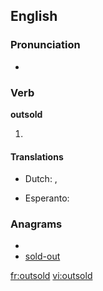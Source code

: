 ==English==

===Pronunciation===
* {{IPA|/ɑʊt'sɔld/}}

===Verb===
'''outsold'''

# {{past of|[[outsell]]}}

====Translations====
{{trans-top|Past tense of outsell}}
* Dutch: {{t+|nl|de}}, {{t+|nl|den}}
{{trans-mid}}
* Esperanto: {{t-|eo|is|xs=Esperanto}}
{{trans-bottom}}
{{trans-top|past participle of outsell}}
{{trans-mid}}
{{trans-bottom}}

===Anagrams===
* {{alphagram|dloostu}}
* [[sold-out#English|sold-out]]

[[fr:outsold]]
[[vi:outsold]]